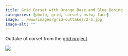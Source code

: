 ```yaml
---
title: Grid Corset with Orange Base and Blue Boning
categories: [photo, grid, corset, nsfw, face]
image: ../www/images/grid-outtakes/2-5.jpg
image-alt: ""
---
```


Outtake of corset from the [grid project](/posts/2025-01-27_grid-project.html).

![](../www/images/grid-outtakes/2-5.jpg)

